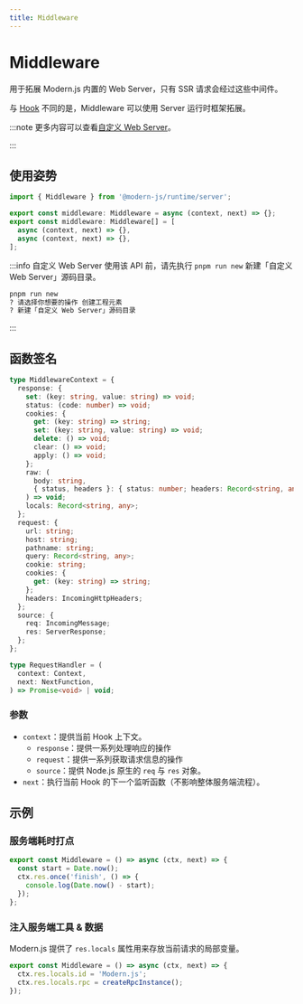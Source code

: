 ```yaml
---
title: Middleware
---
```

# Middleware

用于拓展 Modern.js 内置的 Web Server，只有 SSR 请求会经过这些中间件。

与 [Hook](/apis/app/runtime/web-server/hook) 不同的是，Middleware 可以使用 Server 运行时框架拓展。

:::note
更多内容可以查看[自定义 Web Server](/guides/advanced-features/web-server)。

:::

## 使用姿势

```ts
import { Middleware } from '@modern-js/runtime/server';

export const middleware: Middleware = async (context, next) => {};
export const middleware: Middleware[] = [
  async (context, next) => {},
  async (context, next) => {},
];
```

:::info 自定义 Web Server
使用该 API 前，请先执行 `pnpm run new` 新建「自定义 Web Server」源码目录。

```bash
pnpm run new
? 请选择你想要的操作 创建工程元素
? 新建「自定义 Web Server」源码目录
```

:::

## 函数签名

```ts
type MiddlewareContext = {
  response: {
    set: (key: string, value: string) => void;
    status: (code: number) => void;
    cookies: {
      get: (key: string) => string;
      set: (key: string, value: string) => void;
      delete: () => void;
      clear: () => void;
      apply: () => void;
    };
    raw: (
      body: string,
      { status, headers }: { status: number; headers: Record<string, any> },
    ) => void;
    locals: Record<string, any>;
  };
  request: {
    url: string;
    host: string;
    pathname: string;
    query: Record<string, any>;
    cookie: string;
    cookies: {
      get: (key: string) => string;
    };
    headers: IncomingHttpHeaders;
  };
  source: {
    req: IncomingMessage;
    res: ServerResponse;
  };
};

type RequestHandler = (
  context: Context,
  next: NextFunction,
) => Promise<void> | void;
```

### 参数

- `context`：提供当前 Hook 上下文。
  - `response`：提供一系列处理响应的操作
  - `request`：提供一系列获取请求信息的操作
  - `source`：提供 Node.js 原生的 `req` 与 `res` 对象。
- `next`：执行当前 Hook 的下一个监听函数（不影响整体服务端流程）。

## 示例

### 服务端耗时打点

```ts
export const Middleware = () => async (ctx, next) => {
  const start = Date.now();
  ctx.res.once('finish', () => {
    console.log(Date.now() - start);
  });
};
```

### 注入服务端工具 & 数据

Modern.js 提供了 `res.locals` 属性用来存放当前请求的局部变量。

```ts
export const Middleware = () => async (ctx, next) => {
  ctx.res.locals.id = 'Modern.js';
  ctx.res.locals.rpc = createRpcInstance();
});
```
